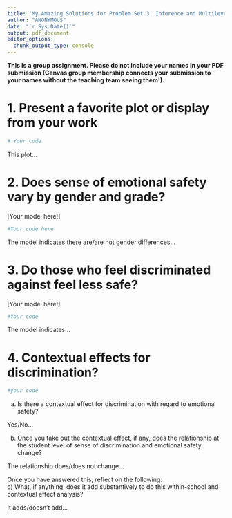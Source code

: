 ```yaml
---
title: 'My Amazing Solutions for Problem Set 3: Inference and Multilevel Modeling'
author: "ANONYMOUS"
date: "`r Sys.Date()`"
output: pdf_document
editor_options: 
  chunk_output_type: console
---
```


**This is a group assignment. Please do not include your names in your PDF submission (Canvas group membership connects your submission to your names without the teaching team seeing them!).**

\begin{center}
\huge ~ The Problems ~
\end{center}


1. Present a favorite plot or display from your work
====================================================================== 
 
```r
# Your code
```

This plot... 

\newpage

2. Does sense of emotional safety vary by gender and grade?
======================================================================
[Your model here!]

```r
#Your code here
```
The model indicates there are/are not gender differences...

\newpage

3. Do those who feel discriminated against feel less safe?
======================================================================
[Your model here!]

```r
#Your code
```

The model indicates...


\newpage	


4. Contextual effects for discrimination?
======================================================================
``` r
#your code
``` 

a) Is there a contextual effect for discrimination with regard to emotional safety?  

Yes/No...

b) Once you take out the contextual effect, if any, does the relationship at the student level of sense of discrimination and emotional safety change?  

The relationship does/does not change... 


Once you have answered this, reflect on the following:  
c) What, if anything, does it add substantively to do this within-school and contextual effect analysis?  

It adds/doesn't add...

